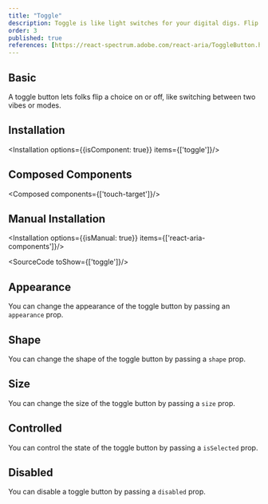 ```yaml
---
title: "Toggle"
description: Toggle is like light switches for your digital digs. Flip 'em on, and they light stuff up; flip 'em off, and it's lights out.
order: 3
published: true
references: [https://react-spectrum.adobe.com/react-aria/ToggleButton.html#props]
---
```



## Basic

A toggle button lets folks flip a choice on or off, like switching between two vibes or modes.
<How toUse="buttons/toggle/toggle-demo" />

## Installation
<Installation options={{isComponent: true}} items={['toggle']}/>

## Composed Components
<Composed components={['touch-target']}/>

## Manual Installation
<Installation options={{isManual: true}} items={['react-aria-components']}/>

<SourceCode toShow={['toggle']}/>

## Appearance
You can change the appearance of the toggle button by passing an `appearance` prop.
<How toUse="buttons/toggle/toggle-appearance-demo" />

## Shape

You can change the shape of the toggle button by passing a `shape` prop.
<How toUse="buttons/toggle/toggle-shape-demo" />

## Size

You can change the size of the toggle button by passing a `size` prop.
<How toUse="buttons/toggle/toggle-size-demo" />

## Controlled

You can control the state of the toggle button by passing a `isSelected` prop.
<How toUse="buttons/toggle/toggle-controlled-demo" />

## Disabled

You can disable a toggle button by passing a `disabled` prop.
<How toUse="buttons/toggle/toggle-disabled-demo" />
